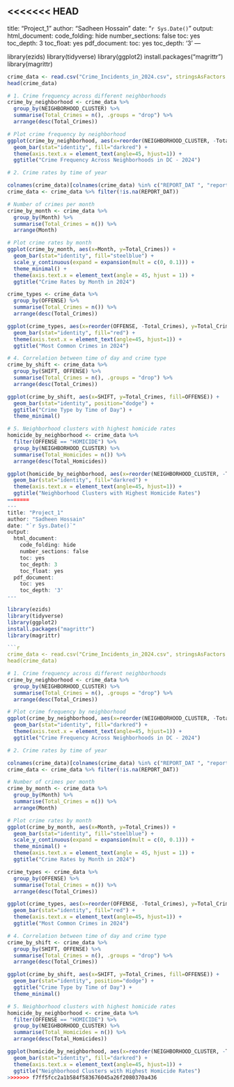 <<<<<<< HEAD
---
title: "Project_1"
author: "Sadheen Hossain"
date: "`r Sys.Date()`"
output:
  html_document:
    code_folding: hide
    number_sections: false
    toc: yes
    toc_depth: 3
    toc_float: yes
  pdf_document:
    toc: yes
    toc_depth: '3'
---

library(ezids)
library(tidyverse)
library(ggplot2)
install.packages("magrittr")
library(magrittr)

```r
crime_data <- read.csv("Crime_Incidents_in_2024.csv", stringsAsFactors = FALSE)
head(crime_data)
```
```r
# 1. Crime frequency across different neighborhoods
crime_by_neighborhood <- crime_data %>%
  group_by(NEIGHBORHOOD_CLUSTER) %>%
  summarise(Total_Crimes = n(), .groups = "drop") %>%
  arrange(desc(Total_Crimes))

# Plot crime frequency by neighborhood
ggplot(crime_by_neighborhood, aes(x=reorder(NEIGHBORHOOD_CLUSTER, -Total_Crimes), y=Total_Crimes)) + 
  geom_bar(stat="identity", fill="darkred") + 
  theme(axis.text.x = element_text(angle=45, hjust=1)) + 
  ggtitle("Crime Frequency Across Neighborhoods in DC - 2024")
```
```r
# 2. Crime rates by time of year

colnames(crime_data)[colnames(crime_data) %in% c("REPORT_DAT ", "report_dat", "Report Date")] <- "REPORT_DAT"
crime_data <- crime_data %>% filter(!is.na(REPORT_DAT))

# Number of crimes per month
crime_by_month <- crime_data %>%
  group_by(Month) %>%
  summarise(Total_Crimes = n()) %>%
  arrange(Month)

# Plot crime rates by month
ggplot(crime_by_month, aes(x=Month, y=Total_Crimes)) + 
  geom_bar(stat="identity", fill="steelblue") + 
  scale_y_continuous(expand = expansion(mult = c(0, 0.1))) +
  theme_minimal() + 
  theme(axis.text.x = element_text(angle = 45, hjust = 1)) + 
  ggtitle("Crime Rates by Month in 2024")
```
```r
crime_types <- crime_data %>%
  group_by(OFFENSE) %>%
  summarise(Total_Crimes = n()) %>%
  arrange(desc(Total_Crimes))

ggplot(crime_types, aes(x=reorder(OFFENSE, -Total_Crimes), y=Total_Crimes)) + 
  geom_bar(stat="identity", fill="red") + 
  theme(axis.text.x = element_text(angle=45, hjust=1)) + 
  ggtitle("Most Common Crimes in 2024")
```
```r
# 4. Correlation between time of day and crime type
crime_by_shift <- crime_data %>%
  group_by(SHIFT, OFFENSE) %>%
  summarise(Total_Crimes = n(), .groups = "drop") %>%
  arrange(desc(Total_Crimes))

ggplot(crime_by_shift, aes(x=SHIFT, y=Total_Crimes, fill=OFFENSE)) + 
  geom_bar(stat="identity", position="dodge") + 
  ggtitle("Crime Type by Time of Day") +
  theme_minimal()
```

```r
# 5. Neighborhood clusters with highest homicide rates
homicide_by_neighborhood <- crime_data %>%
  filter(OFFENSE == "HOMICIDE") %>%
  group_by(NEIGHBORHOOD_CLUSTER) %>%
  summarise(Total_Homicides = n()) %>%
  arrange(desc(Total_Homicides))

ggplot(homicide_by_neighborhood, aes(x=reorder(NEIGHBORHOOD_CLUSTER, -Total_Homicides), y=Total_Homicides)) + 
  geom_bar(stat="identity", fill="darkred") + 
  theme(axis.text.x = element_text(angle=45, hjust=1)) + 
  ggtitle("Neighborhood Clusters with Highest Homicide Rates")
=======
---
title: "Project_1"
author: "Sadheen Hossain"
date: "`r Sys.Date()`"
output:
  html_document:
    code_folding: hide
    number_sections: false
    toc: yes
    toc_depth: 3
    toc_float: yes
  pdf_document:
    toc: yes
    toc_depth: '3'
---

library(ezids)
library(tidyverse)
library(ggplot2)
install.packages("magrittr")
library(magrittr)

```r
crime_data <- read.csv("Crime_Incidents_in_2024.csv", stringsAsFactors = FALSE)
head(crime_data)
```
```r
# 1. Crime frequency across different neighborhoods
crime_by_neighborhood <- crime_data %>%
  group_by(NEIGHBORHOOD_CLUSTER) %>%
  summarise(Total_Crimes = n(), .groups = "drop") %>%
  arrange(desc(Total_Crimes))

# Plot crime frequency by neighborhood
ggplot(crime_by_neighborhood, aes(x=reorder(NEIGHBORHOOD_CLUSTER, -Total_Crimes), y=Total_Crimes)) + 
  geom_bar(stat="identity", fill="darkred") + 
  theme(axis.text.x = element_text(angle=45, hjust=1)) + 
  ggtitle("Crime Frequency Across Neighborhoods in DC - 2024")
```
```r
# 2. Crime rates by time of year

colnames(crime_data)[colnames(crime_data) %in% c("REPORT_DAT ", "report_dat", "Report Date")] <- "REPORT_DAT"
crime_data <- crime_data %>% filter(!is.na(REPORT_DAT))

# Number of crimes per month
crime_by_month <- crime_data %>%
  group_by(Month) %>%
  summarise(Total_Crimes = n()) %>%
  arrange(Month)

# Plot crime rates by month
ggplot(crime_by_month, aes(x=Month, y=Total_Crimes)) + 
  geom_bar(stat="identity", fill="steelblue") + 
  scale_y_continuous(expand = expansion(mult = c(0, 0.1))) +
  theme_minimal() + 
  theme(axis.text.x = element_text(angle = 45, hjust = 1)) + 
  ggtitle("Crime Rates by Month in 2024")
```
```r
crime_types <- crime_data %>%
  group_by(OFFENSE) %>%
  summarise(Total_Crimes = n()) %>%
  arrange(desc(Total_Crimes))

ggplot(crime_types, aes(x=reorder(OFFENSE, -Total_Crimes), y=Total_Crimes)) + 
  geom_bar(stat="identity", fill="red") + 
  theme(axis.text.x = element_text(angle=45, hjust=1)) + 
  ggtitle("Most Common Crimes in 2024")
```
```r
# 4. Correlation between time of day and crime type
crime_by_shift <- crime_data %>%
  group_by(SHIFT, OFFENSE) %>%
  summarise(Total_Crimes = n(), .groups = "drop") %>%
  arrange(desc(Total_Crimes))

ggplot(crime_by_shift, aes(x=SHIFT, y=Total_Crimes, fill=OFFENSE)) + 
  geom_bar(stat="identity", position="dodge") + 
  ggtitle("Crime Type by Time of Day") +
  theme_minimal()
```

```r
# 5. Neighborhood clusters with highest homicide rates
homicide_by_neighborhood <- crime_data %>%
  filter(OFFENSE == "HOMICIDE") %>%
  group_by(NEIGHBORHOOD_CLUSTER) %>%
  summarise(Total_Homicides = n()) %>%
  arrange(desc(Total_Homicides))

ggplot(homicide_by_neighborhood, aes(x=reorder(NEIGHBORHOOD_CLUSTER, -Total_Homicides), y=Total_Homicides)) + 
  geom_bar(stat="identity", fill="darkred") + 
  theme(axis.text.x = element_text(angle=45, hjust=1)) + 
  ggtitle("Neighborhood Clusters with Highest Homicide Rates")
>>>>>>> f7ff5fcc2a1b584f583676045a26f2080370a436
```